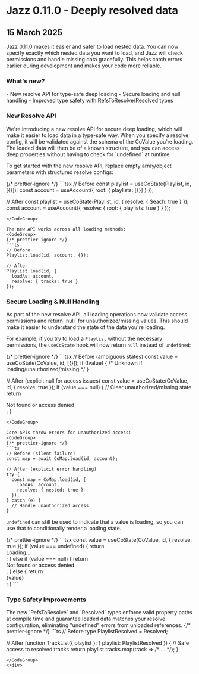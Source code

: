 

# Jazz 0.11.0 - Deeply resolved data

<h2 className="not-prose text-sm text-stone-600 dark:text-stone-400 mb-5 pb-2 border-b">
  15 March 2025
</h2>

<div>
  Jazz 0.11.0 makes it easier and safer to load nested data. You can now specify exactly which nested data you want to load, and Jazz will check permissions and handle missing data gracefully. This helps catch errors earlier during development and makes your code more reliable.

  <h3>What's new?</h3>
  - New resolve API for type-safe deep loading
  - Secure loading and null handling
  - Improved type safety with RefsToResolve/Resolved types
</div>

<h3>New Resolve API</h3>
<div>
  We're introducing a new resolve API for secure deep loading, which will make it easier to load data in a type-safe way. When you specify a resolve config, it will be validated against the schema of the CoValue you're loading. The loaded data will then be of a known structure, and you can access deep properties without having to check for `undefined` at runtime.

  To get started with the new resolve API, replace empty array/object parameters with structured resolve configs:

<CodeGroup>
{/* prettier-ignore */}
```tsx
// Before
const playlist = useCoState(Playlist, id, [{}]);
const account = useAccount({ root: { playlists: [{}] } });

// After
const playlist = useCoState(Playlist, id, { 
  resolve: { $each: true } 
});
const account = useAccount({ 
  resolve: { root: { playlists: true } } 
});
```
</CodeGroup>

The new API works across all loading methods:
<CodeGroup>
{/* prettier-ignore */}
```ts
// Before
Playlist.load(id, account, {});

// After
Playlist.load(id, { 
  loadAs: account,
  resolve: { tracks: true } 
});
```
</CodeGroup>
</div>

<h3>Secure Loading & Null Handling</h3>
<div>
  As part of the new resolve API, all loading operations now validate access permissions and return `null` for unauthorized/missing values. This should make it easier to understand the state of the data you're loading.

  For example, if you try to load a `Playlist` without the necessary permissions, the `useCoState` hook will now return `null` instead of `undefined`:

<CodeGroup>
{/* prettier-ignore */}
```tsx
// Before (ambiguous states)
const value = useCoState(CoValue, id, [{}]);
if (!value) { /* Unknown if loading/unauthorized/missing */ }

// After (explicit null for access issues)
const value = useCoState(CoValue, id, { resolve: true });
if (value === null) {
  // Clear unauthorized/missing state
  return <div>Not found or access denied</div>;
}
```
</CodeGroup>

Core APIs throw errors for unauthorized access:
<CodeGroup>
{/* prettier-ignore */}
```ts
// Before (silent failure)
const map = await CoMap.load(id, account);

// After (explicit error handling)
try {
  const map = CoMap.load(id, { 
    loadAs: account,
    resolve: { nested: true } 
  });
} catch (e) {
  // Handle unauthorized access
}
```
</CodeGroup>

`undefined` can still be used to indicate that a value is loading, so you can use that to conditionally render a loading state.

<CodeGroup>
{/* prettier-ignore */}
```tsx
const value = useCoState(CoValue, id, { resolve: true });
if (value === undefined) {
  return <div>Loading...</div>;
} else if (value === null) {
  return <div>Not found or access denied</div>;
} else {
  return <div>{value}</div>;
}
```
</CodeGroup>
</div>

<h3>Type Safety Improvements</h3>
<div>
  The new `RefsToResolve` and `Resolved` types enforce valid property paths at compile time and guarantee loaded data matches your resolve configuration, eliminating "undefined" errors from unloaded references.

  <CodeGroup>
{/* prettier-ignore */}
```ts
// Before
type PlaylistResolved = Resolved<Playlist, {
  tracks: { $each: true }
}>;

// After
function TrackList({ playlist }: { playlist: PlaylistResolved }) {
  // Safe access to resolved tracks
  return playlist.tracks.map(track => /* ... */);
}
```
</CodeGroup>
</div>
